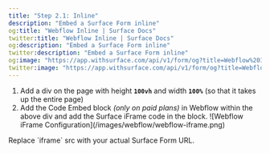 ```yaml
---
title: "Step 2.1: Inline"
description: "Embed a Surface Form inline"
og:title: "Webflow Inline | Surface Docs"
twitter:title: "Webflow Inline | Surface Docs"
og:description: "Embed a Surface Form inline"
twitter:description: "Embed a Surface Form inline"
og:image: "https://app.withsurface.com/api/v1/form/og?title=Webflow%20Inline"
twitter:image: "https://app.withsurface.com/api/v1/form/og?title=Webflow%20Inline"
---
```


1. Add a div on the page with height **`100vh`** and width **`100%`** (so that it takes up the entire page)
2. Add the Code Embed block *(only on paid plans)* in Webflow within the above div and add the Surface iFrame code in the block.
    <Frame>
    ![Webflow iFrame Configuration](/images/webflow/webflow-iframe.png)
    </Frame>

<Note>
    Replace `iframe` src with your actual Surface Form URL.
</Note>